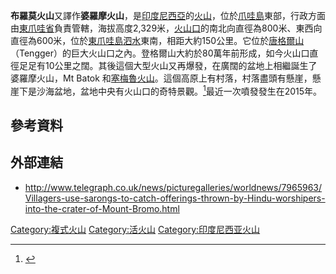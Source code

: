 {{Infobox mountain
| Name = 布羅莫火山
| Photo = Mount Bromo at sunrise, showing its volcanoes and Mount Semeru (background).jpg
| photo_caption = 
| Elevation = 2,329米
| prominence_m = 
| prominence_ref = 
| pushpin_map = Indonesia
| label_position = right
| listing = 
| Location = {{INA}}[[爪哇島|爪哇島]]
| latd = 7 | latm = 56 | lats = 30 | latNS = S
| longd = 112 | longm = 57 | longs = 00 | longEW = E
| coordinates_ref =
| topo = 
| Type = [[複式火山|複式火山]]
| age = 
| Last eruption = 2015年
| first_ascent = 
| easiest_route
}}

'''布羅莫火山'''又譯作'''婆羅摩火山'''，是[[印度尼西亞|印度尼西亞]]的[[火山|火山]]，位於[[爪哇島|爪哇島]]東部，行政方面由[[東爪哇省|東爪哇省]]負責管轄，海拔高度2,329米，[[火山口|火山口]]的南北向直徑為800米、東西向直徑為600米，位於[[東爪哇島|東爪哇島]][[泗水_(印尼)|泗水]]東南，相距大約150公里。它位於[[唐格爾山|唐格爾山]]（Tengger）的巨大火山口之內。登格爾山大約於80萬年前形成，如今火山口直徑足足有10公里之闊。其後這個大型火山又再爆發，在廣闊的盆地上相繼誕生了婆羅摩火山，Mt Batok 和[[塞梅魯火山|塞梅魯火山]]。這個高原上有村落，村落盡頭有懸崖，懸崖下是沙海盆地，盆地中央有火山口的奇特景觀。<ref>{{cite web|url=http://www.am730.com.hk/article.php?article=96803&d=1712|title=風光風情結合 印尼婆羅摩火山|publisher=AM730|author=Henry Lo|date=2012年3月20日|accessdate=2012-03-28|archive-date=2016-03-04|archive-url=https://web.archive.org/web/20160304221901/http://www.am730.com.hk/article.php?article=96803&d=1712|dead-url=no}}</ref>最近一次噴發發生在2015年。

== 參考資料 ==
{{reflist}}

== 外部連結 ==
* http://www.telegraph.co.uk/news/picturegalleries/worldnews/7965963/Villagers-use-sarongs-to-catch-offerings-thrown-by-Hindu-worshipers-into-the-crater-of-Mount-Bromo.html {{Wayback|url=http://www.telegraph.co.uk/news/picturegalleries/worldnews/7965963/Villagers-use-sarongs-to-catch-offerings-thrown-by-Hindu-worshipers-into-the-crater-of-Mount-Bromo.html |date=20101106111552 }}

{{Indonesia-stub}}
{{荒漠}}

[[Category:複式火山|Category:複式火山]]
[[Category:活火山|Category:活火山]]
[[Category:印度尼西亚火山|Category:印度尼西亚火山]]